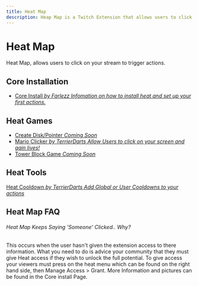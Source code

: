 ```yaml
---
title: Heat Map
description: Heap Map is a Twitch Extension that allows users to click and interact with your stream.
---
```


# Heat Map
Heat Map, allows users to click on your stream to trigger actions.

## Core Installation

- [Core Install  *by Farlezz* *Infomation on how to install heat and set up your first actions.*](/heat-map/heat-map-core)

## Heat Games

- [Create Disk/Pointer *Coming Soon*]()
- [Mario Clicker *by TerrierDarts*  *Allow Users to click on your screen and gain lives!*](/heat-map/mario-clicker)
- [Tower Block Game *Coming Soon*]()

## Heat Tools
[Heat Cooldown *by TerrierDarts* *Add Global or User Cooldowns to your actions*](/heat-map/heat-cooldown)

## Heat Map FAQ

###### Heat Map Keeps Saying 'Someone' Clicked.. Why?
This occurs when the user hasn't given the extension access to there information. What you need to do is advice your community that they must give Heat access if they wish to unlock the full potential. To give access your viewers must press on the heat menu which can be found on the right hand side, then Manage Access > Grant. More Information and pictures can be found in the Core install Page.


